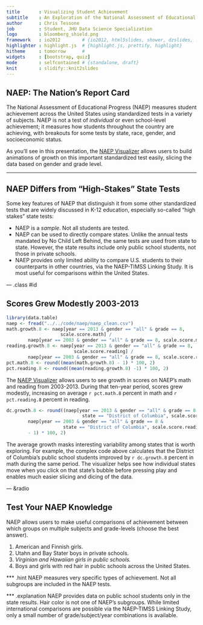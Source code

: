 ```yaml
---
title       : Visualizing Student Achievement
subtitle    : An Exploration of the National Assessment of Educational Progress
author      : Chris Tessone
job         : Student, JHU Data Science Specialization
logo        : bloomberg_shield.png
framework   : io2012        # {io2012, html5slides, shower, dzslides, ...}
highlighter : highlight.js  # {highlight.js, prettify, highlight}
hitheme     : tomorrow      # 
widgets     : [bootstrap, quiz]
mode        : selfcontained # {standalone, draft}
knit        : slidify::knit2slides
---
```


## NAEP: The Nation's Report Card

The National Assessment of Educational Progress (NAEP) measures student
achievement across the United States using standardized tests in a variety of
subjects. NAEP is not a test of *individual* or even school-level achievement;
it measures how students throughout the country are achieving, with breakouts
for some tests by state, race, gender, and socioeconomic status.

As you'll see in this presentation, the [NAEP Visualizer](http://skitalets.shinyapps.io/naep/)
allows users to build animations of growth on this important standardized
test easily, slicing the data based on gender and grade level.

---

## NAEP Differs from "High-Stakes" State Tests

Some key features of NAEP that distinguish it from some other standardized
tests that are widely discussed in K-12 education, especially so-called
"high stakes" state tests:

- NAEP is a *sample*. Not all students are tested.
- NAEP can be used to directly compare states. Unlike the annual tests mandated
by No Child Left Behind, the same tests are used from state to state. However,
the state results include only public school students, not those in private
schools.
- NAEP provides only limited ability to compare U.S. students to their
counterparts in other countries, via the NAEP-TIMSS Linking Study. It is most
useful for comparisons within the United States.

--- .class #id 

## Scores Grew Modestly 2003-2013

```r
library(data.table)
naep <- fread("../../code/naep/naep_clean.csv")
math.growth.8 <- naep[year == 2013 & gender == "all" & grade == 8,
                    scale.score.math] /
        naep[year == 2003 & gender == "all" & grade == 8, scale.score.math]
reading.growth.8 <- naep[year == 2013 & gender == "all" & grade == 8,
                         scale.score.reading] /
        naep[year == 2003 & gender == "all" & grade == 8, scale.score.reading]
pct.math.8 <- round((mean(math.growth.8) - 1) * 100, 2)
pct.reading.8 <- round((mean(reading.growth.8) -1) * 100, 2)
```

The [NAEP Visualizer](http://skitalets.shinyapps.io/naep/) allows users to
see growth in scores on NAEP's math and reading from 2003-2013. During that
ten-year period, scores grew modestly, increasing on average `r pct.math.8`
percent in math and `r pct.reading.8` percent in reading.

```r
dc.growth.8 <- round((naep[year == 2013 & gender == "all" & grade == 8 &
                            state == "District of Columbia", scale.score.math] /
        naep[year == 2003 & gender == "all" & grade == 8 &
                     state == "District of Columbia", scale.score.reading]
        - 1) * 100, 2)
```

The average growth masks interesting variability among states that is worth
exploring. For example, the complex code above calculates that the District of
Columbia's public school students improved by `r dc.growth.8` percent in math
during the same period. The visualizer helps see how individual states move when
you click on that state's bubble before pressing play and enables much easier
slicing and dicing of the data.

--- &radio

## Test Your NAEP Knowledge

NAEP allows users to make useful comparisons of achievement between which
groups on multiple subjects and grade-levels (choose the best answer).

1. American and Finnish girls.
2. Utahn and Bay Stater boys in private schools.
3. _Virginian and Hawaiian girls in public schools._
4. Boys and girls with red hair in public schools across the United States.

*** .hint
NAEP measures very specific types of achievement. Not all subgroups are included
in the NAEP tests.

*** .explanation
NAEP provides data on public school students only in the state results. Hair
color is not one of NAEP's subgroups. While limited international comparisons
are possible via the NAEP-TIMSS Linking Study, only a small number of
grade/subject/year combinations is available.
